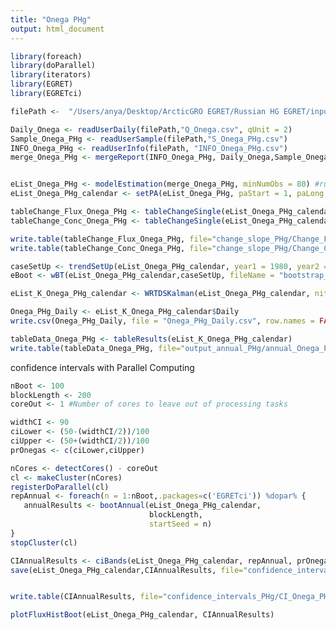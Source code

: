 ```yaml
---
title: "Onega PHg"
output: html_document
---
```


```r
library(foreach)
library(doParallel)
library(iterators)
library(EGRET)
library(EGRETci)
```

```r
filePath <-  "/Users/anya/Desktop/ArcticGRO EGRET/Russian HG EGRET/input_data/"

Daily_Onega <- readUserDaily(filePath,"Q_Onega.csv", qUnit = 2)
Sample_Onega_PHg <- readUserSample(filePath,"S_Onega_PHg.csv")
INFO_Onega_PHg <- readUserInfo(filePath, "INFO_Onega_PHg.csv")
merge_Onega_PHg <- mergeReport(INFO_Onega_PHg, Daily_Onega,Sample_Onega_PHg)


eList_Onega_PHg <- modelEstimation(merge_Onega_PHg, minNumObs = 80) #run WRTDS model
eList_Onega_PHg_calendar <- setPA(eList_Onega_PHg, paStart = 1, paLong =12)
```

```r
tableChange_Flux_Onega_PHg <- tableChangeSingle(eList_Onega_PHg_calendar, yearPoints=c(1980,1992), flux = TRUE)
tableChange_Conc_Onega_PHg <- tableChangeSingle(eList_Onega_PHg_calendar, yearPoints=c(1980,1992), flux = FALSE)

write.table(tableChange_Flux_Onega_PHg, file="change_slope_PHg/Change_Flux_Onega_PHg.csv",sep=",", row.names = FALSE,quote=FALSE)
write.table(tableChange_Conc_Onega_PHg, file="change_slope_PHg/Change_Conc_Onega_PHg.csv",sep=",", row.names = FALSE,quote=FALSE)
```

```r
caseSetUp <- trendSetUp(eList_Onega_PHg_calendar, year1 = 1980, year2 = 1992, nBoot = 100, bootBreak = 39, blockLength = 200)
eBoot <- wBT(eList_Onega_PHg_calendar,caseSetUp, fileName = "bootstrap_PHg/bootstrap_summary_Onega_PHg.txt")
```

```r
eList_K_Onega_PHg_calendar <- WRTDSKalman(eList_Onega_PHg_calendar, niter = 200) #run WRTDS-Kalman model
```

```r
Onega_PHg_Daily <- eList_K_Onega_PHg_calendar$Daily
write.csv(Onega_PHg_Daily, file = "Onega_PHg_Daily.csv", row.names = FALSE)
```


```r
tableData_Onega_PHg <- tableResults(eList_K_Onega_PHg_calendar)
write.table(tableData_Onega_PHg, file="output_annual_PHg/annual_Onega_PHg.csv",sep=",", row.names = FALSE,quote=FALSE)
```


confidence intervals with Parallel Computing
```r
nBoot <- 100
blockLength <- 200
coreOut <- 1 #Number of cores to leave out of processing tasks

widthCI <- 90
ciLower <- (50-(widthCI/2))/100
ciUpper <- (50+(widthCI/2))/100
prOnegas <- c(ciLower,ciUpper)

nCores <- detectCores() - coreOut
cl <- makeCluster(nCores)
registerDoParallel(cl)
repAnnual <- foreach(n = 1:nBoot,.packages=c('EGRETci')) %dopar% {
   annualResults <- bootAnnual(eList_Onega_PHg_calendar, 
                               blockLength,
                               startSeed = n)  
}
stopCluster(cl)               

CIAnnualResults <- ciBands(eList_Onega_PHg_calendar, repAnnual, prOnegas)
save(eList_Onega_PHg_calendar,CIAnnualResults, file="confidence_intervals_PHg/CI_Onega_PHg.RData")


write.table(CIAnnualResults, file="confidence_intervals_PHg/CI_Onega_PHg.csv",sep=",", row.names = FALSE,quote=FALSE)
```

```r
plotFluxHistBoot(eList_Onega_PHg_calendar, CIAnnualResults)
```
